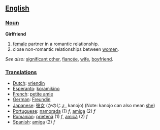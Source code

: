 == [[English]] ==

=== [[Noun]] ===

'''Girlfriend'''
# [[female]] partner in a romantic relationship.
# close non-romantic relationships between [[women]].

''See also:'' [[significant other]], [[fiancée]], [[wife]], [[boyfriend]].

=== [[Translations]] ===
*[[Dutch]]: [[vriendin]]
*[[Esperanto]]: [[koramikino]]
*[[French]]: [[petite amie]]
*[[German]]: [[Freundin]]
*[[Japanese]]: [[彼女]] (かのじょ, kanojo) (Note: kanojo can also mean [[she]])
*[[Portuguese]]: [[namorada]] (1) ''f'', [[amiga]] (2) ''f''
*[[Romanian]]: [[prietenă]] (1) ''f'', [[amică]] (2) ''f''
*[[Spanish]]: [[amiga]] (2) ''f''